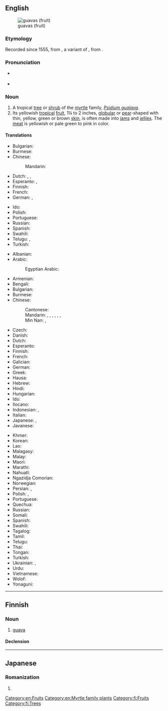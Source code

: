 ==English==
{{wikipedia}}
[[Image:Psidium guajava fruit.jpg|thumb|guavas (fruit)]]

===Etymology===
Recorded since 1555, from {{etyl|es|en}} {{m|es|guaya}}, a variant of {{m|es|guayaba}}, from {{etyl|arw|en}} {{m|arw|guayabo||guava tree}}.

===Pronunciation===
* {{a|US}} {{IPA|/ˈɡwɑvə/|lang=en}}
* {{rhymes|ɑːvə|lang=en}}

===Noun===
{{en-noun|~}}

# A tropical [[tree]] or [[shrub]] of the [[myrtle]] family, ''[[Psidium guajava]]''.
# Its yellowish [[tropical]] [[fruit]], 1¼ to 2 inches, [[globular]] or [[pear]]-shaped with thin, yellow, green or brown [[skin]], is often made into [[jam]]s and [[jelly|jellies]]. The [[meat]] is yellowish or pale green to pink in color.

====Translations====
{{trans-top|tree or shrub}}
* Bulgarian: {{t|bg|гуа́ва|f|sc=Cyrl}}
* Burmese: {{t|my|မာလကာပင်|sc=Mymr}}
* Chinese:
*: Mandarin: {{t-needed|cmn}}
* Dutch: {{t+|nl|guave}}, {{t|nl|guaveboom}}, {{t|nl|guavestruik}}
* Esperanto: {{t|eo|gujavujo}}, {{t|eo|gujavarbo}}
* Finnish: {{t+|fi|guava}}
* French: {{t+|fr|goyavier|m}}
* German: {{t+|de|Guave|f}}, {{t|de|Guavenbaum|m}}
{{trans-mid}}
* Ido: {{t+|io|guyaviero}}
* Polish: {{t|pl|guawa|f}}
* Portuguese: {{t|pt|goiabeira|f}}
* Russian: {{t+|ru|гуа́ва|f}}
* Spanish: {{t+|es|guayabo}}
* Swahili: {{t+|sw|mpera}}
* Telugu: {{t+|te|జామ}}, {{t+|te|జామచెట్టు}}
* Turkish: {{t|tr|guava}}
{{trans-bottom}}

{{trans-top|fruit}}
* Albanian: {{t|sq|gujava|f}}
* Arabic: {{t|ar|جُوَافَة|f}}
*: Egyptian Arabic: {{t|arz|جوافة|f|tr=gawafa|sc=Arab}}
* Armenian: {{t|hy|գուավա}}
* Bengali: {{t|bn|পেয়ারা|sc=Beng}}
* Bulgarian: {{t|bg|гуа́ва|f|sc=Cyrl}}
* Burmese: {{t|my|မာလကာသီး|sc=Mymr}}
* Chinese:
*: Cantonese: {{t|yue|番石榴|tr=faan1 sek6 lau4-2|sc=Hani}}
*: Mandarin: {{t+|cmn|番石榴|tr=fānshíliu|sc=Hani}}, {{t+|cmn|芭樂|sc=Hani}}, {{t+|cmn|芭乐|tr=bālè|sc=Hani}}, {{t|cmn|雞矢果|sc=Hani}}, {{t|cmn|鸡矢果|tr=jīshǐguǒ|sc=Hani}} {{qualifier|mainland China}}, {{t+|cmn|巴拉|tr=bālā|sc=Hani}}, {{t|cmn|芭拉|tr=bālā|sc=Hani}}
*: Min Nan: {{t+|nan|林菝仔|tr=ná-pua̍t-á, ná-pa̍t-á|sc=Hani}}, {{t+|nan|菝仔|tr=pua̍t-á, pa̍t-á|sc=Hani}}
* Czech: {{t|cs|guava}}
* Danish: {{t|da|guava}}
* Dutch: {{t+|nl|guave}}
* Esperanto: {{t|eo|gujavo}}
* Finnish: {{t+|fi|guava}}
* French: {{t+|fr|goyave|f}}
* Galician: {{t|gl|guiaba|f}}
* German: {{t+|de|Guave|f}}
* Greek: {{t|el|γκουάβα|f}}
* Hausa: {{t|ha|goba}}
* Hebrew: {{t|he|גויאבה|f|tr=guyava|sc=Hebr}}
* Hindi: {{t+|hi|अमरूद|sc=Deva}}
* Hungarian: {{t|hu|gujávafa}}
* Ido: {{t+|io|guyavo}}
* Ilocano: {{t|ilo|bayabas}}
* Indonesian: {{t+|id|jambu batu}}, {{t+|id|jambu biji}}
* Italian: {{t|it|guava|f}}
* Japanese: {{t|ja|グアバ|tr=guaba}}, {{t|ja|グアヴァ|tr=guava|sc=Jpan}}
* Javanese: {{t|jv|jambu kluthuk}}
{{trans-mid}}
* Khmer: {{t+|km|ត្របែក|tr=trɑbaek|sc=Khmr}}
* Korean: {{t|ko|구아바}}
* Lao: {{t+|lo|ໝາກສີດາ|sc=Laoo}}
* Malagasy: {{t+|mg|goavy}}
* Malay: {{t|ms|jambu batu}}
* Maori: {{t|mi|kuāwa}}
* Marathi: {{t|mr|पेरू|sc=Deva}}
* Nahuatl: {{t+|nah|xālxocotl}}
* Ngazidja Comorian: {{t|zdj|pera|c5|c6}}
* Norwegian: {{t|no|guava}}
* Persian: {{t+|fa|گواوا|tr=gvâvâ|sc=fa-Arab}}, {{t+|fa|امرود|tr=amrud|sc=fa-Arab}}
* Polish: {{t|pl|gujawa|f}}, {{t|pl|guawa|f}}
* Portuguese: {{t+|pt|goiaba|f}}
* Quechua: {{t|qu|sawintu}}
* Russian: {{t+|ru|гуа́ва|f}}
* Somali: {{t|so|saytuun}}
* Spanish: {{t+|es|guayaba|f}}
* Swahili: {{t+|sw|pera}}
* Tagalog: {{t+|tl|bayabas}}
* Tamil: {{t+|ta|கொய்யா|sc=Taml}}
* Telugu: {{t+|te|జామపండు}}
* Thai: {{t+|th|ฝรั่ง}}
* Tongan: {{t|to|kuava}}
* Turkish: {{t|tr|guava}}
* Ukrainian: {{t|uk|гуая́ва|f}}, {{t|uk|гуа́ва|f}}
* Urdu: {{t|ur|امرود|tr=amrūd|sc=ur-Arab}}
* Vietnamese: {{t+|vi|ổi}}
* Wolof: {{t+|wo|guyaab}}
* Yonaguni: {{t|yoi|バンシル|tr=baŋshiru}}
{{trans-bottom}}

[[Category:en:Fruits]]
[[Category:en:Myrtle family plants]]

----

==Finnish==

===Noun===
{{fi-noun}}

# [[#English|guava]]

====Declension====
{{fi-decl-kala|guav|||a}}

[[Category:fi:Fruits]]
[[Category:fi:Trees]]

----

==Japanese==

===Romanization===
{{ja-romaji}}

# {{ja-romanization of|グアヴァ}}